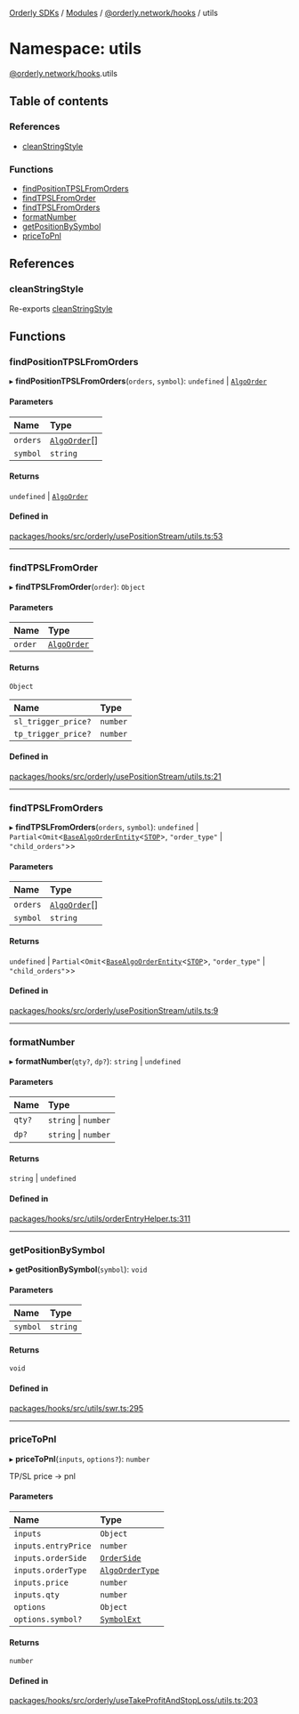 [Orderly SDKs](/sdks/tech-doc/README) / [Modules](/sdks/tech-doc/modules) / [@orderly.network/hooks](/sdks/tech-doc/modules/orderly_network_hooks) / utils

# Namespace: utils

[@orderly.network/hooks](/sdks/tech-doc/modules/orderly_network_hooks).utils

## Table of contents

### References

- [cleanStringStyle](/sdks/tech-doc/modules/orderly_network_hooks.utils#cleanstringstyle)

### Functions

- [findPositionTPSLFromOrders](/sdks/tech-doc/modules/orderly_network_hooks.utils#findpositiontpslfromorders)
- [findTPSLFromOrder](/sdks/tech-doc/modules/orderly_network_hooks.utils#findtpslfromorder)
- [findTPSLFromOrders](/sdks/tech-doc/modules/orderly_network_hooks.utils#findtpslfromorders)
- [formatNumber](/sdks/tech-doc/modules/orderly_network_hooks.utils#formatnumber)
- [getPositionBySymbol](/sdks/tech-doc/modules/orderly_network_hooks.utils#getpositionbysymbol)
- [priceToPnl](/sdks/tech-doc/modules/orderly_network_hooks.utils#pricetopnl)

## References

### cleanStringStyle

Re-exports [cleanStringStyle](/sdks/tech-doc/modules/orderly_network_hooks#cleanstringstyle)

## Functions

### findPositionTPSLFromOrders

▸ **findPositionTPSLFromOrders**(`orders`, `symbol`): `undefined` \| [`AlgoOrder`](/sdks/tech-doc/interfaces/orderly_network_types.API.AlgoOrder)

#### Parameters

| Name | Type |
| :------ | :------ |
| `orders` | [`AlgoOrder`](/sdks/tech-doc/interfaces/orderly_network_types.API.AlgoOrder)[] |
| `symbol` | `string` |

#### Returns

`undefined` \| [`AlgoOrder`](/sdks/tech-doc/interfaces/orderly_network_types.API.AlgoOrder)

#### Defined in

[packages/hooks/src/orderly/usePositionStream/utils.ts:53](https://github.com/OrderlyNetwork/js-sdk/blob/ba995f2/packages/hooks/src/orderly/usePositionStream/utils.ts#L53)

___

### findTPSLFromOrder

▸ **findTPSLFromOrder**(`order`): `Object`

#### Parameters

| Name | Type |
| :------ | :------ |
| `order` | [`AlgoOrder`](../interfaces/orderly_network_types.API.AlgoOrder) |

#### Returns

`Object`

| Name | Type |
| :------ | :------ |
| `sl_trigger_price?` | `number` |
| `tp_trigger_price?` | `number` |

#### Defined in

[packages/hooks/src/orderly/usePositionStream/utils.ts:21](https://github.com/OrderlyNetwork/js-sdk/blob/ba995f2/packages/hooks/src/orderly/usePositionStream/utils.ts#L21)

___

### findTPSLFromOrders

▸ **findTPSLFromOrders**(`orders`, `symbol`): `undefined` \| `Partial`\<`Omit`\<[`BaseAlgoOrderEntity`](../interfaces/orderly_network_types.BaseAlgoOrderEntity)\<[`STOP`](../enums/orderly_network_types.AlgoOrderRootType#stop)\>, ``"order_type"`` \| ``"child_orders"``\>\>

#### Parameters

| Name | Type |
| :------ | :------ |
| `orders` | [`AlgoOrder`](../interfaces/orderly_network_types.API.AlgoOrder)[] |
| `symbol` | `string` |

#### Returns

`undefined` \| `Partial`\<`Omit`\<[`BaseAlgoOrderEntity`](../interfaces/orderly_network_types.BaseAlgoOrderEntity)\<[`STOP`](../enums/orderly_network_types.AlgoOrderRootType#stop)\>, ``"order_type"`` \| ``"child_orders"``\>\>

#### Defined in

[packages/hooks/src/orderly/usePositionStream/utils.ts:9](https://github.com/OrderlyNetwork/js-sdk/blob/ba995f2/packages/hooks/src/orderly/usePositionStream/utils.ts#L9)

___

### formatNumber

▸ **formatNumber**(`qty?`, `dp?`): `string` \| `undefined`

#### Parameters

| Name | Type |
| :------ | :------ |
| `qty?` | `string` \| `number` |
| `dp?` | `string` \| `number` |

#### Returns

`string` \| `undefined`

#### Defined in

[packages/hooks/src/utils/orderEntryHelper.ts:311](https://github.com/OrderlyNetwork/js-sdk/blob/ba995f2/packages/hooks/src/utils/orderEntryHelper.ts#L311)

___

### getPositionBySymbol

▸ **getPositionBySymbol**(`symbol`): `void`

#### Parameters

| Name | Type |
| :------ | :------ |
| `symbol` | `string` |

#### Returns

`void`

#### Defined in

[packages/hooks/src/utils/swr.ts:295](https://github.com/OrderlyNetwork/js-sdk/blob/ba995f2/packages/hooks/src/utils/swr.ts#L295)

___

### priceToPnl

▸ **priceToPnl**(`inputs`, `options?`): `number`

TP/SL price -> pnl

#### Parameters

| Name | Type |
| :------ | :------ |
| `inputs` | `Object` |
| `inputs.entryPrice` | `number` |
| `inputs.orderSide` | [`OrderSide`](../enums/orderly_network_types.OrderSide) |
| `inputs.orderType` | [`AlgoOrderType`](../enums/orderly_network_types.AlgoOrderType) |
| `inputs.price` | `number` |
| `inputs.qty` | `number` |
| `options` | `Object` |
| `options.symbol?` | [`SymbolExt`](../interfaces/orderly_network_types.API.SymbolExt) |

#### Returns

`number`

#### Defined in

[packages/hooks/src/orderly/useTakeProfitAndStopLoss/utils.ts:203](https://github.com/OrderlyNetwork/js-sdk/blob/ba995f2/packages/hooks/src/orderly/useTakeProfitAndStopLoss/utils.ts#L203)
